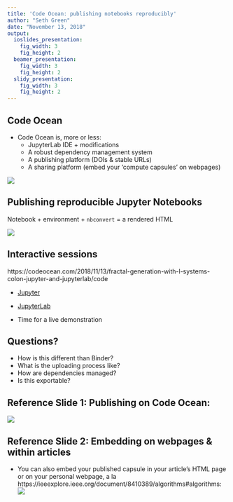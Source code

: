 ```yaml
---
title: 'Code Ocean: publishing notebooks reproducibly'
author: "Seth Green"
date: "November 13, 2018"
output:
  ioslides_presentation:
    fig_width: 3 
    fig_height: 2 
  beamer_presentation: 
    fig_width: 3 
    fig_height: 2 
  slidy_presentation:
    fig_width: 3
    fig_height: 2
---
```


## Code Ocean

- Code Ocean is, more or less:
  * JupyterLab IDE + modifications
  * A robust dependency management system
  * A publishing platform (DOIs & stable URLs)
  * A sharing platform (embed your 'compute capsules' on webpages)
  
![](../JupyterDay/fractal-capsule-view.png)

## Publishing reproducible Jupyter Notebooks 
Notebook + environment + `nbconvert` = a rendered HTML

![](../JupyterDay/rendered-html.png)

## Interactive sessions 
https://codeocean.com/2018/11/13/fractal-generation-with-l-systems-colon-jupyter-and-jupyterlab/code

- [Jupyter](https://help.codeocean.com/interactive-sessions/interactive-jupyter-sessions)

- [JupyterLab](https://help.codeocean.com/interactive-sessions/interactive-jupyter-sessions)

- Time for a live demonstration

## Questions?
- How is this different than Binder?
- What is the uploading process like?
- How are dependencies managed?
- Is this exportable?

## Reference Slide 1: Publishing on Code Ocean:
![](../JupyterDay/contact-doi.png)

## Reference Slide 2: Embedding on webpages & within articles
- You can also embed your published capsule in your article's HTML page or on your personal webpage, a la https://ieeexplore.ieee.org/document/8410389/algorithms#algorithms:
![](../JupyterDay/ieee.png)
